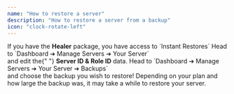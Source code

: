 ---
name: "How to restore a server"
description: "How to restore a server from a backup"
icon: "clock-rotate-left"
---

<Note>
    If you have the <strong>Healer</strong> package, you have access to `Instant
    Restores`
</Note>

<Steps>
    <Step title="Edit Server Data">
        Head to `Dashboard ➔ Manage Servers ➔ Your Server` <br /> and edit the{" "}
        <strong>Server ID & Role ID</strong> data.
    </Step>
    <Step title="Start the restore">
        Head to `Dashboard ➔ Manage Servers ➔ Your Server ➔ Backups` <br /> and
        choose the backup you wish to restore!
    </Step>
</Steps>

<Tip>
    Depending on your plan and how large the backup was, it may take a while to
    restore your server.
</Tip>
